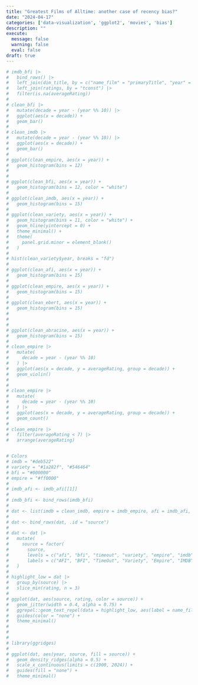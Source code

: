 ```yaml
---
title: "Greatest Films of Alltime: another case of recency bias?"
date: "2024-04-17"
categories: ['data-visualization', 'ggplot2', 'movies', 'bias']
description: ""
execute: 
  message: false
  warning: false
  eval: false
draft: true
---
```


```r
# imdb_bfi |> 
#   bind_rows() |> 
#   left_join(dim_title, by = c("name_film" = "primaryTitle", "year" = "startYear")) |> 
#   left_join(ratings, by = "tconst") |> 
#   filter(is.na(averageRating))
# 
# clean_bfi |> 
#   mutate(decade = year - (year %% 10)) |> 
#   ggplot(aes(x = decade)) +
#   geom_bar()
# 
# clean_imdb |> 
#   mutate(decade = year - (year %% 10)) |> 
#   ggplot(aes(x = decade)) +
#   geom_bar()
# 
# ggplot(clean_empire, aes(x = year)) +
#   geom_histogram(bins = 12)
# 
# 
# ggplot(clean_bfi, aes(x = year)) +
#   geom_histogram(bins = 12, color = "white")
# 
# ggplot(clean_imdb, aes(x = year)) +
#   geom_histogram(bins = 15)
# 
# ggplot(clean_variety, aes(x = year)) +
#   geom_histogram(bins = 11, color = "white") +
#   geom_hline(yintercept = 0) +
#   theme_minimal() +
#   theme(
#     panel.grid.minor = element_blank()
#   )
# 
# hist(clean_variety$year, breaks = "fd")
# 
# ggplot(clean_afi, aes(x = year)) +
#   geom_histogram(bins = 15)
# 
# ggplot(clean_empire, aes(x = year)) +
#   geom_histogram(bins = 15)
# 
# ggplot(clean_ebert, aes(x = year)) +
#   geom_histogram(bins = 15)
# 
# 
# 
# ggplot(clean_abracine, aes(x = year)) +
#   geom_histogram(bins = 15)
# 
# clean_empire |> 
#   mutate(
#     decade = year - (year %% 10)
#   ) |> 
#   ggplot(aes(x = decade, y = averageRating, group = decade)) +
#   geom_violin()
# 
# 
# clean_empire |> 
#   mutate(
#     decade = year - (year %% 10)
#   ) |> 
#   ggplot(aes(x = decade, y = averageRating, group = decade)) +
#   geom_count()
# 
# clean_empire |> 
#   filter(averageRating < 7) |> 
#   arrange(averageRating)


# Colors
# imdb = "#deb522"
# variety = "#1a282f", "#546464"
# bfi = "#000000"
# empire = "#ff0000"
# 
# imdb_afi <- imdb_afi[[1]]
# 
# imdb_bfi <- bind_rows(imdb_bfi)
# 
# dat <- list(imdb = clean_imdb, empire = imdb_empire, afi = imdb_afi, bfi = imdb_bfi, variety = imdb_variety, timeout = imdb_timeout)
# 
# dat <- bind_rows(dat, .id = "source")
# 
# dat <- dat |> 
#   mutate(
#     source = factor(
#       source,
#       levels = c("afi", "bfi", "timeout", "variety", "empire", "imdb"),
#       labels = c("AFI", "BFI", "TimeOut", "Variety", "Empire", "IMDB"))
#   )
# 
# highlight_low = dat |> 
#   group_by(source) |> 
#   slice_min(rating, n = 3)
# 
# ggplot(dat, aes(source, rating, color = source)) +
#   geom_jitter(width = 0.4, alpha = 0.75) +
#   ggrepel::geom_text_repel(data = highlight_low, aes(label = name_film), size = 2) +
#   guides(color = "none") +
#   theme_minimal()
# 
# 
# 
# library(ggridges)
# 
# ggplot(dat, aes(year, source, fill = source)) +
#   geom_density_ridges(alpha = 0.5) +
#   scale_x_continuous(limits = c(1900, 2024)) +
#   guides(fill = "none") +
#   theme_minimal()

```
